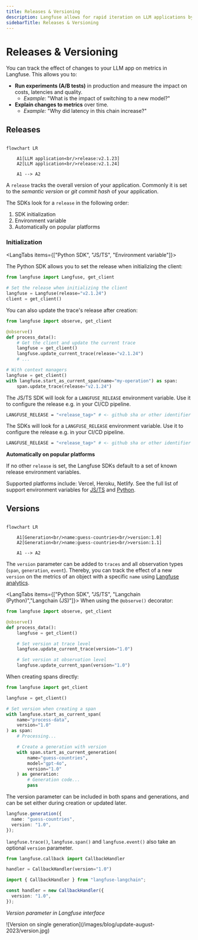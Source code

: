 ```yaml
---
title: Releases & Versioning
description: Langfuse allows for rapid iteration on LLM applications by providing insights into the effect of experiments such as A/B tests on LLM costs, latencies and quality.
sidebarTitle: Releases & Versioning
---
```


# Releases & Versioning

You can track the effect of changes to your LLM app on metrics in Langfuse. This allows you to:

- **Run experiments (A/B tests)** in production and measure the impact on costs, latencies and quality.
  - _Example_: "What is the impact of switching to a new model?"
- **Explain changes to metrics** over time.
  - _Example:_ "Why did latency in this chain increase?"

## Releases

```mermaid

flowchart LR

    A1[LLM application<br/>release:v2.1.23]
    A2[LLM application<br/>release:v2.1.24]

    A1 --> A2
```

A `release` tracks the overall version of your application. Commonly it is set to the _semantic version_ or _git commit hash_ of your application.

The SDKs look for a `release` in the following order:

1. SDK initialization
2. Environment variable
3. Automatically on popular platforms

### Initialization

<LangTabs items={["Python SDK", "JS/TS", "Environment variable"]}>

<Tab title="Python SDK">

The Python SDK allows you to set the release when initializing the client:

```python
from langfuse import Langfuse, get_client

# Set the release when initializing the client
langfuse = Langfuse(release="v2.1.24")
client = get_client()
```

You can also update the trace's release after creation:

```python
from langfuse import observe, get_client

@observe()
def process_data():
    # Get the client and update the current trace
    langfuse = get_client()
    langfuse.update_current_trace(release="v2.1.24")
    # ...

# With context managers
langfuse = get_client()
with langfuse.start_as_current_span(name="my-operation") as span:
    span.update_trace(release="v2.1.24")
```

</Tab>
<Tab>

The JS/TS SDK will look for a `LANGFUSE_RELEASE` environment variable. Use it to configure the release e.g. in your CI/CD pipeline.

```bash
LANGFUSE_RELEASE = "<release_tag>" # <- github sha or other identifier
```

</Tab>
<Tab title="Environment variable">

The SDKs will look for a `LANGFUSE_RELEASE` environment variable. Use it to configure the release e.g. in your CI/CD pipeline.

```bash
LANGFUSE_RELEASE = "<release_tag>" # <- github sha or other identifier
```


</Tab>

</LangTabs>

**Automatically on popular platforms**

If no other `release` is set, the Langfuse SDKs default to a set of known release environment variables.

Supported platforms include: Vercel, Heroku, Netlify. See the full list of support environment variables for [JS/TS](https://github.com/langfuse/langfuse-js/blob/v3-stable/langfuse-core/src/release-env.ts) and [Python](https://github.com/langfuse/langfuse-python/blob/main/langfuse/_utils/environment.py).

## Versions

```mermaid

flowchart LR

    A1[Generation<br/>name:guess-countries<br/>version:1.0]
    A2[Generation<br/>name:guess-countries<br/>version:1.1]

    A1 --> A2
```

The `version` parameter can be added to `traces` and all observation types (`span`, `generation`, `event`). Thereby, you can track the effect of a new `version` on the metrics of an object with a specific `name` using [Langfuse analytics](/docs/analytics).

<LangTabs items={["Python SDK", "JS/TS", "Langchain (Python)","Langchain (JS)"]}>
<Tab>
When using the `@observe()` decorator:

```python
from langfuse import observe, get_client

@observe()
def process_data():
    langfuse = get_client()

    # Set version at trace level
    langfuse.update_current_trace(version="1.0")

    # Set version at observation level
    langfuse.update_current_span(version="1.0")
```

When creating spans directly:

```python
from langfuse import get_client

langfuse = get_client()

# Set version when creating a span
with langfuse.start_as_current_span(
    name="process-data",
    version="1.0"
) as span:
    # Processing...

    # Create a generation with version
    with span.start_as_current_generation(
        name="guess-countries",
        model="gpt-4o",
        version="1.0"
    ) as generation:
        # Generation code...
        pass
```

The version parameter can be included in both spans and generations, and can be set either during creation or updated later.

</Tab>
<Tab>

```ts /version: "1.0"/
langfuse.generation({
  name: "guess-countries",
  version: "1.0",
});
```

`langfuse.trace()`, `langfuse.span()` and `langfuse.event()` also take an optional `version` parameter.

</Tab>
<Tab>

```python /version="1.0"/
from langfuse.callback import CallbackHandler

handler = CallbackHandler(version="1.0")
```

</Tab>
<Tab>

```ts /version: "1.0"/
import { CallbackHandler } from "langfuse-langchain";

const handler = new CallbackHandler({
  version: "1.0",
});
```

</Tab>
</LangTabs>

_Version parameter in Langfuse interface_

<Frame border>
  ![Version on single generation](/images/blog/update-august-2023/version.jpg)
</Frame>
